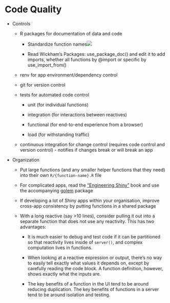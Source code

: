 # Code Quality

-   Controls

    -   R packages for documentation of data and code

        -   Standardize function names![](images/paste-F452E92E.png)

        -   Read Wickham's Packages: use_package_doc() and edit it to add imports, whether all functions by @import or specific by use_import_from()

    -   renv for app environment/dependency control

    -   git for version control

    -   tests for automated code control

        -   unit (for individual functions)

        -   integration (for interactions between reactives)

        -   functional (for end-to-end experience from a browser)

        -   load (for withstanding traffic)

    -   continuous integration for change control (requires code control and version control) - notifies if changes break or will break an app

-   Organization

    -   Put large functions (and any smaller helper functions that they need) into their own `R/{function-name}.R` file

    -   For complicated apps, read the ["Engineering Shiny"](https://engineering-shiny.org/) book and use the accompanying [golem](https://thinkr-open.github.io/golem/) package

    -   If developing a lot of Shiny apps within your organisation, improve cross-app consistency by putting functions in a shared package

    -   With a long reactive (say \>10 lines), consider pulling it out into a separate function that does not use any reactivity. This has two advantages:

        -   It is much easier to debug and test code if it can be partitioned so that reactivity lives inside of `server()`, and complex computation lives in functions.

        -   When looking at a reactive expression or output, there's no way to easily tell exactly what values it depends on, except by carefully reading the code block. A function definition, however, shows exactly what the inputs are.

        -   The key benefits of a function in the UI tend to be around reducing duplication. The key benefits of functions in a server tend to be around isolation and testing.

